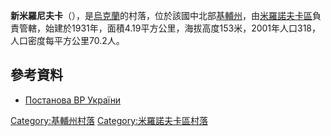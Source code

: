 {{coord|49|38|4|N|31|7|47|E|scale:30000|display=title}}

'''新米羅尼夫卡'''（{{lang-uk|Нова Миронівка}}），是[[烏克蘭|烏克蘭]]的村落，位於該國中北部[[基輔州|基輔州]]，由[[米羅諾夫卡區|米羅諾夫卡區]]負責管轄，始建於1931年，面積4.19平方公里，海拔高度153米，2001年人口318，人口密度每平方公里70.2人。

==參考資料==
*[http://zakon5.rada.gov.ua/laws/show/1377-viii Постанова ВР України] {{Wayback|url=http://zakon5.rada.gov.ua/laws/show/1377-viii |date=20160612203434 }}

{{DEFAULTSORT:П'ятирічка}}
[[Category:基輔州村落|Category:基輔州村落]]
[[Category:米羅諾夫卡區村落|Category:米羅諾夫卡區村落]]


{{Kiev-geo-stub}}